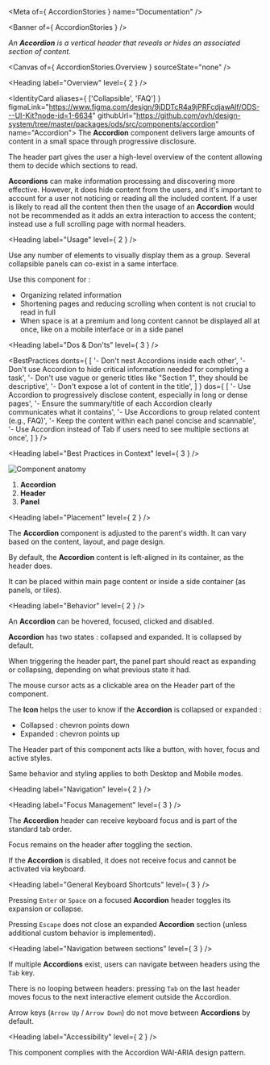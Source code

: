 
<Meta of={ AccordionStories } name="Documentation" />

<Banner of={ AccordionStories } />

_An **Accordion** is a vertical header that reveals or hides an associated section of content._

<Canvas of={ AccordionStories.Overview } sourceState="none" />

<Heading label="Overview" level={ 2 } />

<IdentityCard aliases={ ['Collapsible', 'FAQ'] }
              figmaLink="https://www.figma.com/design/9jDDTcR4a9jPRFcdjawAlf/ODS---UI-Kit?node-id=1-6634"
              githubUrl="https://github.com/ovh/design-system/tree/master/packages/ods/src/components/accordion"
              name="Accordion">
  The **Accordion** component delivers large amounts of content in a small space through progressive disclosure.

  The header part gives the user a high-level overview of the content allowing them to decide which sections to
  read.

  **Accordions** can make information processing and discovering more effective. However, it does hide content
  from the users, and it\'s important to account for a user not noticing or reading all the included content. If a user
  is likely to read all the content then then the usage of an **Accordion** would not be recommended as it adds an extra
  interaction to access the content; instead use a full scrolling page with normal headers.
</IdentityCard>

<Heading label="Usage" level={ 2 } />

Use any number of elements to visually display them as a group.
Several collapsible panels can co-exist in a same interface.

Use this component for :
* Organizing related information
* Shortening pages and reducing scrolling when content is not crucial to read in full
* When space is at a premium and long content cannot be displayed all at once, like on a mobile interface or in a side panel

<Heading label="Dos & Don'ts" level={ 3 } />

<BestPractices
  donts={ [
    '- Don\'t nest Accordions inside each other',
    '- Don\'t use Accordion to hide critical information needed for completing a task',
    '- Don\'t use vague or generic titles like "Section 1", they should be descriptive',
    '- Don\'t expose a lot of content in the title',
  ] }
  dos={ [
    '- Use Accordion to progressively disclose content, especially in long or dense pages',
    '- Ensure the summary/title of each Accordion clearly communicates what it contains',
    '- Use Accordions to group related content (e.g., FAQ)',
    '- Keep the content within each panel concise and scannable',
    '- Use Accordion instead of Tab if users need to see multiple sections at once',
  ] }
/>

<Heading label="Best Practices in Context" level={ 3 } />

![Component anatomy](components/accordion/anatomy.png "Component anatomy")

1. **Accordion**
2. **Header**
3. **Panel**

<Heading label="Placement" level={ 2 } />

The **Accordion** component is adjusted to the parent's width. It can vary based on the content, layout, and page design.

By default, the **Accordion** content is left-aligned in its container, as the header does.

It can be placed within main page content or inside a side container (as panels, or tiles).

<Heading label="Behavior" level={ 2 } />

An **Accordion** can be hovered, focused, clicked and disabled.

**Accordion** has two states : collapsed and expanded. It is collapsed by default.

When triggering the header part, the panel part should react as expanding or collapsing, depending on what previous
state it had.

The mouse cursor acts as a clickable area on the Header part of the component.

The **Icon** helps the user to know if the **Accordion** is collapsed or expanded :
  * Collapsed : chevron points down
  * Expanded : chevron points up

The Header part of this component acts like a button, with hover, focus and active styles.

Same behavior and styling applies to both Desktop and Mobile modes.

<Heading label="Navigation" level={ 2 } />

<Heading label="Focus Management" level={ 3 } />

The **Accordion** header can receive keyboard focus and is part of the standard tab order.

Focus remains on the header after toggling the section.

If the **Accordion** is disabled, it does not receive focus and cannot be activated via keyboard.

<Heading label="General Keyboard Shortcuts" level={ 3 } />

Pressing `Enter` or `Space` on a focused **Accordion** header toggles its expansion or collapse.

Pressing `Escape` does not close an expanded **Accordion** section (unless additional custom behavior is implemented).

<Heading label="Navigation between sections" level={ 3 } />

If multiple **Accordions** exist, users can navigate between headers using the `Tab` key.

There is no looping between headers: pressing `Tab` on the last header moves focus to the next interactive element outside the Accordion.

Arrow keys (`Arrow Up` / `Arrow Down`) do not move between **Accordions** by default.

<Heading label="Accessibility" level={ 2 } />

This component complies with the <ExternalLink href="https://www.w3.org/WAI/ARIA/apg/patterns/accordion">Accordion WAI-ARIA design pattern</ExternalLink>.

